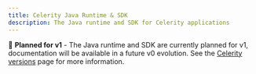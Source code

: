 ```yaml
---
title: Celerity Java Runtime & SDK
description: The Java runtime and SDK for Celerity applications
---
```


🚀 **Planned for v1** - The Java runtime and SDK are currently planned for v1, documentation will be available in a future v0 evolution. See the [Celerity versions](/docs/framework/versions) page for more information.